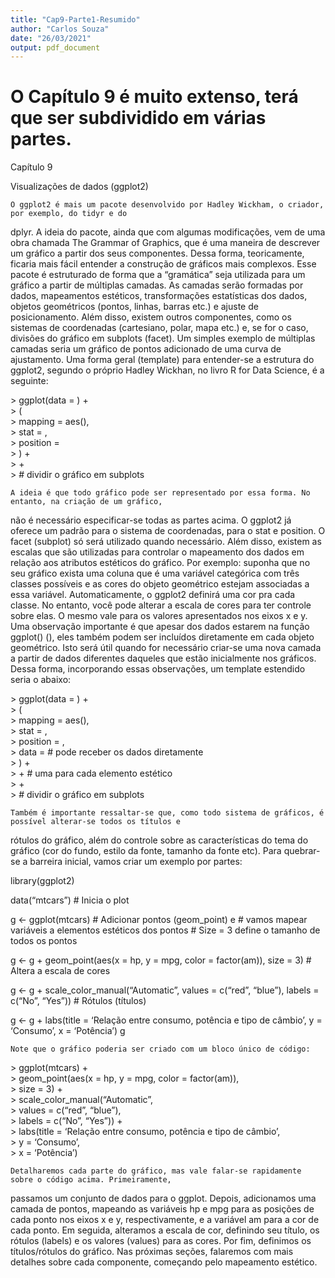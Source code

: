 ---
title: "Cap9-Parte1-Resumido"
author: "Carlos Souza"
date: "26/03/2021"
output: pdf_document
---

# O Capítulo 9 é muito extenso, terá que ser subdividido em várias partes.

Capítulo 9

Visualizações de dados (ggplot2)

    O ggplot2 é mais um pacote desenvolvido por Hadley Wickham, o criador, por exemplo, do tidyr e do
dplyr. A ideia do pacote, ainda que com algumas modificações, vem de uma obra chamada The Grammar
of Graphics, que é uma maneira de descrever um gráfico a partir dos seus componentes. Dessa forma,
teoricamente, ficaria mais fácil entender a construção de gráficos mais complexos.
    Esse pacote é estruturado de forma que a “gramática” seja utilizada para um gráfico a partir de múltiplas
camadas. As camadas serão formadas por dados, mapeamentos estéticos, transformações estatísticas dos
dados, objetos geométricos (pontos, linhas, barras etc.) e ajuste de posicionamento. Além disso, existem
outros componentes, como os sistemas de coordenadas (cartesiano, polar, mapa etc.) e, se for o caso,
divisões do gráfico em subplots (facet). Um simples exemplo de múltiplas camadas seria um gráfico de
pontos adicionado de uma curva de ajustamento.
    Uma forma geral (template) para entender-se a estrutura do ggplot2, segundo o próprio Hadley Wickhan,
no livro R for Data Science, é a seguinte:

| > ggplot(data = <DATA>) +
| > <GEOM_FUNCTION>(
| > mapping = aes(<MAPPINGS>),
| > stat = <STAT>,
| > position = <POSITION>
| > ) +
| > <COORDINATE_FUNCTION> +
| > <FACET_FUNCTION> # dividir o gráfico em subplots

    A ideia é que todo gráfico pode ser representado por essa forma. No entanto, na criação de um gráfico,
não é necessário especificar-se todas as partes acima. O ggplot2 já oferece um padrão para o sistema de
coordenadas, para o stat e position. O facet (subplot) só será utilizado quando necessário.
    Além disso, existem as escalas que são utilizadas para controlar o mapeamento dos dados em relação aos
atributos estéticos do gráfico. Por exemplo: suponha que no seu gráfico exista uma coluna que é uma
variável categórica com três classes possíveis e as cores do objeto geométrico estejam associadas a essa
variável. Automaticamente, o ggplot2 definirá uma cor pra cada classe. 
    No entanto, você pode alterar a escala de cores para ter controle sobre elas. O mesmo vale para os valores 
apresentados nos eixos x e y. Uma observação importante é que apesar dos dados estarem na função ggplot()
(<DATA>), eles também podem ser incluídos diretamente em cada objeto geométrico. 
    Isto será útil quando for necessário criar-se uma nova camada a partir de dados diferentes daqueles que estão 
inicialmente nos gráficos. Dessa forma, incorporando essas observações, um template estendido seria o abaixo:

| > ggplot(data = <DATA>) +
| > <GEOM_FUNCTION>(
| > mapping = aes(<MAPPINGS>),
| > stat = <STAT>,
| > position = <POSITION>,
| > data = <DATA> # pode receber os dados diretamente
| > ) +
| > <SCALE_FUNCTION> + # uma para cada elemento estético
| > <COORDINATE_FUNCTION> +
| > <FACET_FUNCTION> # dividir o gráfico em subplots

    Também é importante ressaltar-se que, como todo sistema de gráficos, é possível alterar-se todos os títulos e
rótulos do gráfico, além do controle sobre as características do tema do gráfico (cor do fundo, estilo da fonte,
tamanho da fonte etc).
    Para quebrar-se a barreira inicial, vamos criar um exemplo por partes:

library(ggplot2)

data("mtcars")
# Inicia o plot

g <- ggplot(mtcars)
# Adicionar pontos (geom_point) e
# vamos mapear variáveis a elementos estéticos dos pontos
# Size = 3 define o tamanho de todos os pontos

g <- g +
geom_point(aes(x = hp, y = mpg, color = factor(am)),
size = 3) 
# Altera a escala de cores

g <- g +
scale_color_manual("Automatic",
values = c("red", "blue"),
labels = c("No", "Yes"))
# Rótulos (títulos)

g <- g +
labs(title = 'Relação entre consumo, potência e tipo de câmbio',
y = 'Consumo',
x = 'Potência')
g

    Note que o gráfico poderia ser criado com um bloco único de código:

| > ggplot(mtcars) +
| > geom_point(aes(x = hp, y = mpg, color = factor(am)),
| > size = 3) +
| > scale_color_manual("Automatic",
| > values = c("red", "blue"),
| > labels = c("No", "Yes")) +
| > labs(title = 'Relação entre consumo, potência e tipo de câmbio',
| > y = 'Consumo',
| > x = 'Potência')

    Detalharemos cada parte do gráfico, mas vale falar-se rapidamente sobre o código acima. Primeiramente,
passamos um conjunto de dados para o ggplot.
    Depois, adicionamos uma camada de pontos, mapeando as variáveis hp e mpg para as posições de cada ponto
nos eixos x e y, respectivamente, e a variável am para a cor de cada ponto. Em seguida, alteramos a escala de cor, 
definindo seu título, os rótulos (labels) e os valores (values) para as cores.
    Por fim, definimos os títulos/rótulos do gráfico. Nas próximas seções, falaremos com mais detalhes sobre cada 
componente, começando pelo mapeamento estético.